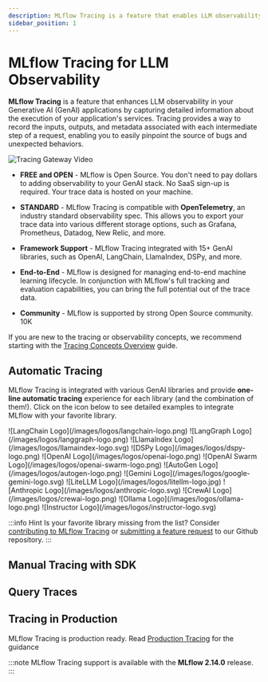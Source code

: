 ```yaml
---
description: MLflow Tracing is a feature that enables LLM observability in your apps. MLflow automatically logs traces for LangChain, LlamaIndex, and more.
sidebar_position: 1
---
```



# MLflow Tracing for LLM Observability



**MLflow Tracing** is a feature that enhances LLM observability in your Generative AI (GenAI) applications by capturing detailed information about the execution of your application's services.
Tracing provides a way to record the inputs, outputs, and metadata associated with each intermediate step of a request, enabling you to easily pinpoint the source of bugs and unexpected behaviors.

![Tracing Gateway Video](/images/llms/tracing/tracing-top.gif)

* **FREE and OPEN** - MLflow is Open Source. You don't need to pay dollars to adding observability to your GenAI stack. No SaaS sign-up is required. Your trace data is hosted on your machine.

* **STANDARD** - MLflow Tracing is compatible with **OpenTelemetry**, an industry standard observability spec. This allows you to export your trace data into various different storage options, such as Grafana, Prometheus, Datadog, New Relic, and more.

* **Framework Support** - MLflow Tracing integrated with 15+ GenAI libraries, such as OpenAI, LangChain, LlamaIndex, DSPy, and more.

* **End-to-End** - MLflow is designed for managing end-to-end machine learning lifecycle. In conjunction with MLflow's full tracking and evaluation capabilities, you can bring the full potential out of the trace data.

* **Community** - MLflow is supported by strong Open Source community. 10K

If you are new to the tracing or observability concepts, we recommend starting with the [Tracing Concepts Overview](./overview) guide.

## Automatic Tracing

MLflow Tracing is integrated with various GenAI libraries and provide **one-line automatic tracing** experience for each library (and the combination of them!). Click on the icon below to see detailed examples to integrate MLflow with your favorite library.

<CardGroup isSmall>
  <SmallLogoCard link="/llms/langchain/autologging">
    <span>![LangChain Logo](/images/logos/langchain-logo.png)</span>
  </SmallLogoCard>
  <SmallLogoCard link="/llms/langchain/autologging">
    <span>![LangGraph Logo](/images/logos/langgraph-logo.png)</span>
  </SmallLogoCard>
  <SmallLogoCard link="/llms/llama-index#enable-tracing">
    <span>![LlamaIndex Logo](/images/logos/llamaindex-logo.svg)</span>
  </SmallLogoCard>
  <SmallLogoCard link="#automatic-tracing">
    <span>![DSPy Logo](/images/logos/dspy-logo.png)</span>
  </SmallLogoCard>
  <SmallLogoCard link="/llms/openai/autologging">
    <span>![OpenAI Logo](/images/logos/openai-logo.png)</span>
  </SmallLogoCard>
  <SmallLogoCard link="/llms/openai/autologging#auto-tracing-for-openai-swarm">
    <span>![OpenAI Swarm Logo](/images/logos/openai-swarm-logo.png)</span>
  </SmallLogoCard>
  <SmallLogoCard link="#automatic-tracing">
    <span>![AutoGen Logo](/images/logos/autogen-logo.png)</span>
  </SmallLogoCard>
  <SmallLogoCard link="#automatic-tracing">
    <span>![Gemini Logo](/images/logos/google-gemini-logo.svg)</span>
  </SmallLogoCard>
  <SmallLogoCard link="#automatic-tracing">
    <span>![LiteLLM Logo](/images/logos/litellm-logo.jpg)</span>
  </SmallLogoCard>
  <SmallLogoCard link="#automatic-tracing">
    <span>![Anthropic Logo](/images/logos/anthropic-logo.svg)</span>
  </SmallLogoCard>
  <SmallLogoCard link="#automatic-tracing">
    <span>![CrewAI Logo](/images/logos/crewai-logo.png)</span>
  </SmallLogoCard>
  <SmallLogoCard link="#automatic-tracing">
    <span>![Ollama Logo](/images/logos/ollama-logo.png)</span>
  </SmallLogoCard>
  <SmallLogoCard link="#automatic-tracing">
    <span>![Instructor Logo](/images/logos/instructor-logo.svg)</span>
  </SmallLogoCard>
</CardGroup>
<br />


:::info Hint
Is your favorite library missing from the list? Consider [contributing to MLflow Tracing](./contribute) or [submitting a feature request](https://github.com/mlflow/mlflow/issues/new?assignees=&labels=enhancement&projects=&template=feature_request_template.yaml&title=%5BFR%5D) to our Github repository.
:::


## Manual Tracing with SDK




## Query Traces


## Tracing in Production

MLflow Tracing is production ready. Read [Production Tracing](production.mdx) for the guidance


:::note
MLflow Tracing support is available with the **MLflow 2.14.0** release.
:::